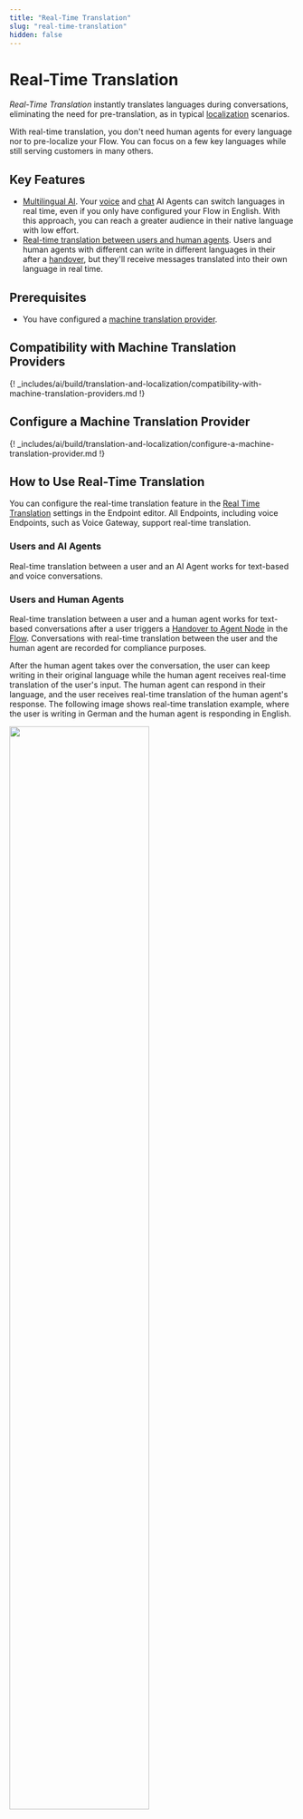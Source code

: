 ```yaml
---
title: "Real-Time Translation" 
slug: "real-time-translation" 
hidden: false 
---
```


# Real-Time Translation

_Real-Time Translation_ instantly translates languages during conversations, eliminating the need for pre-translation, as in typical [localization](localization.md) scenarios.

With real-time translation, you don't need human agents for every language nor to pre-localize your Flow. You can focus on a few key languages while still serving customers in many others.

## Key Features

- [Multilingual AI](#users-and-ai-agents). Your [voice](../../overview/getting-started-with-voice-agent.md) and [chat](../../overview/getting-started-with-digital-agent.md) AI Agents can switch languages in real time, even if you only have configured your Flow in English. With this approach, you can reach a greater audience in their native language with low effort.
- [Real-time translation between users and human agents](#users-and-human-agents). Users and human agents with different can write in different languages in their after a [handover](../../escalate/handovers.md), but they'll receive messages translated into their own language in real time.

## Prerequisites

- You have configured a [machine translation provider](#configure-a-machine-translation-provider).

## Compatibility with Machine Translation Providers

{! _includes/ai/build/translation-and-localization/compatibility-with-machine-translation-providers.md !}

## Configure a Machine Translation Provider

{! _includes/ai/build/translation-and-localization/configure-a-machine-translation-provider.md !}

## How to Use Real-Time Translation

You can configure the real-time translation feature in the [Real Time Translation](../../deploy/endpoints/real-time-translation-settings.md) settings in the Endpoint editor. All Endpoints, including voice Endpoints, such as Voice Gateway, support real-time translation.

### Users and AI Agents

Real-time translation between a user and an AI Agent works for text-based and voice conversations.

### Users and Human Agents

Real-time translation between a user and a human agent works for text-based conversations after a user triggers a [Handover to Agent Node](../node-reference/service/handover-to-agent.md) in the [Flow](../flows/overview.md). Conversations with real-time translation between the user and the human agent are recorded for compliance purposes.

After the human agent takes over the conversation, the user can keep writing in their original language while the human agent receives real-time translation of the user's input. The human agent can respond in their language, and the user receives real-time translation of the human agent's response. The following image shows real-time translation example, where the user is writing in German and the human agent is responding in English.

<Frame>
  <img class="image-center" src="../../../../_assets/ai/build/translation-and-localization/real-time-translation.png" width="70%" />
</Frame>

## More Information

- [Real-Time Translation Settings](../../deploy/endpoints/real-time-translation-settings.md)
- [Automatic Translation](auto-translation.md)
- [Localization](localization.md)